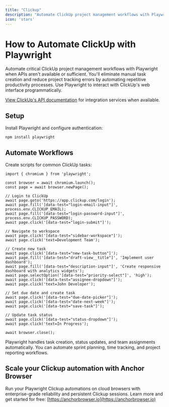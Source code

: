 ```yaml
---
title: "Clickup"
description: "Automate ClickUp project management workflows with Playwright when APIs aren't available."
icon: 'stars'
---
```


# How to Automate ClickUp with Playwright

Automate critical ClickUp project management workflows with Playwright when APIs aren't available or sufficient. You'll eliminate manual task creation and reduce project tracking errors by automating repetitive productivity processes. Use Playwright to interact with ClickUp's web interface programmatically.

[View ClickUp's API documentation](https://clickup.com/api/) for integration services when available.


## Setup

Install Playwright and configure authentication:

```
npm install playwright
```


## Automate Workflows

Create scripts for common ClickUp tasks:

```
import { chromium } from 'playwright';

const browser = await chromium.launch();
const page = await browser.newPage();

// Login to ClickUp
await page.goto('https://app.clickup.com/login');
await page.fill('[data-test="login-email-input"]', process.env.CLICKUP_EMAIL);
await page.fill('[data-test="login-password-input"]', process.env.CLICKUP_PASSWORD);
await page.click('[data-test="login-submit"]');

// Navigate to workspace
await page.click('[data-test="sidebar-workspace"]');
await page.click('text=Development Team');

// Create new task
await page.click('[data-test="new-task-button"]');
await page.fill('[data-test="draft-view__title"]', 'Implement user dashboard');
await page.fill('[data-test="description-input"]', 'Create responsive dashboard with analytics widgets');
await page.selectOption('[data-test="priority-select"]', 'high');
await page.click('[data-test="assignee-dropdown"]');
await page.click('text=John Developer');

// Set due date and create task
await page.click('[data-test="due-date-picker"]');
await page.click('[data-test="date-next-week"]');
await page.click('[data-test="save-task"]');

// Update task status
await page.click('[data-test="status-dropdown"]');
await page.click('text=In Progress');

await browser.close();
```

Playwright handles task creation, status updates, and team assignments automatically. You can automate sprint planning, time tracking, and project reporting workflows.

## Scale your Clickup automation with Anchor Browser

Run your Playwright Clickup automations on cloud browsers with enterprise-grade reliability and persistent Clickup sessions. Learn more and get started for free: [https://anchorbrowser.io](https://anchorbrowser.io)